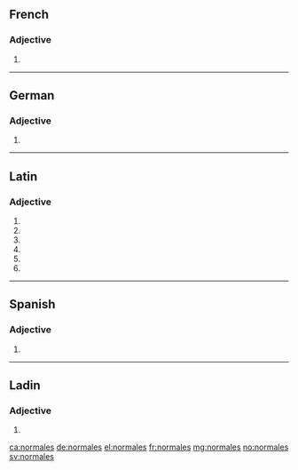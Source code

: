 ==French==

===Adjective===
{{fr-adj-form}} {{f-p}}

# {{feminine plural of|normal|lang=fr}}

----

==German==

===Adjective===
{{head|de|adjective form}}

# {{inflected form of|normal|lang=de}}

----

==Latin==

===Adjective===
{{la-adj-form|normālēs}}

# {{inflection of|normālis||nom|m|p|lang=la}}
# {{inflection of|normālis||nom|f|p|lang=la}}
# {{inflection of|normālis||acc|m|p|lang=la}}
# {{inflection of|normālis||acc|f|p|lang=la}}
# {{inflection of|normālis||voc|m|p|lang=la}}
# {{inflection of|normālis||voc|f|p|lang=la}}

----

==Spanish==

===Adjective===
{{head|es|adjective form}} {{m|f}} {{p}}

# {{plural of|lang=es|[[normal]]|nocat=1}}

----
==Ladin==

===Adjective===
{{head|lld|adjective form|g=f}} {{plural}}

# {{feminine plural of|normal|lang=lld|nocat=1}}
{{rfc-auto}}

[[ca:normales]]
[[de:normales]]
[[el:normales]]
[[fr:normales]]
[[mg:normales]]
[[no:normales]]
[[sv:normales]]